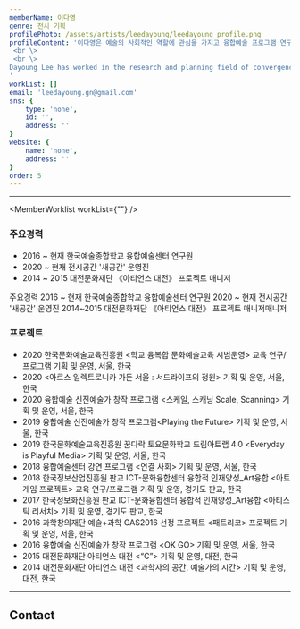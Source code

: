 ```yaml
---
memberName: 이다영
genre: 전시 기획
profilePhoto: /assets/artists/leedayoung/leedayoung_profile.png
profileContent: '이다영은 예술의 사회적인 역할에 관심을 가지고 융합예술 프로그램 연구와 기획 분야에서 활동하고 있다. 2016년부터 현재까지는 한예종 융합예술센터 아트콜라이더랩에서 융합예술 교육 연구, 글로벌 융합예술 교류와 창작 프로그램 기획·운영하고 있다. 예술과 기술의 분야 간 경계에서 새로운 문화를 만들어나가는 일에 관심이 많은데, 특히 2017년도부터는 현재까지 미디어의 상호작용성을 바탕으로 한 &lsquo;Playful Media&rsquo;를 중심으로 한 연구를 진행하고, 이를 &lsquo;크리티컬 플레이어&rsquo;시리즈로 출판하고 있다. 이외에도 융합예술 교육-창작-발표의 연계적 시스템을 기반으로한 신진예술가 창작 프로그램을 담당하여 운영하고 있다.
 <br \>
 <br \>
Dayoung Lee has worked in the research and planning field of convergence art program and planning with an interest in the social role of art. Lee began to work at the Art Collider Lab, Center for Art Convergence, Korea National University of Arts, from 2016 to the present, conducting research on convergence art education and overseas exchange, finally planning and operating creative support programs. She has been interested in creating a new culture at the boundary between art and technology. Since 2017, research of Playful Media based on media interactivity has been conducted and published a &ldquo;Critical Player&rdquo; series. In addition, Lee is taking a role to operate a creative support program based on a system linked to convergence art education-creation-presentation for emerging artists.
'
workList: []
email: 'leedayoung.gn@gmail.com'
sns: {
	type: 'none',
	id: '',
	address: ''
}
website: {
	name: 'none',
	address: ''
}
order: 5
---
```

<MemberProfile picture={profilePhoto} content={profileContent}/>

---
<MemberWorklist workList={""} />

### 주요경력
- 2016 ~ 현재 한국예술종합학교 융합예술센터 연구원
- 2020 ~ 현재 전시공간 '새공간' 운영진
- 2014 ~ 2015 대전문화재단 《아티언스 대전》 프로젝트 매니저

주요경력
2016 ~ 현재 한국예술종합학교 융합예술센터 연구원
2020 ~ 현재 전시공간 '새공간' 운영진
2014~2015 대전문화재단 《아티언스 대전》 프로젝트 매니저매니저

### 프로젝트
- 2020 한국문화예술교육진흥원 <학교 융복합 문화예술교육 시범운영\> 교육 연구/프로그램 기획 및 운영, 서울, 한국
- 2020 <아르스 일렉트로니카 가든 서울 : 서드라이프의 정원\> 기획 및 운영, 서울, 한국
- 2020 융합예술 신진예술가 창작 프로그램 <스케일, 스캐닝 Scale, Scanning\> 기획 및 운영, 서울, 한국
- 2019 융합예술 신진예술가 창작 프로그램<Playing the Future\> 기획 및 운영, 서울, 한국
- 2019 한국문화예술교육진흥원 꿈다락 토요문화학교 드림아트랩 4.0 <Everyday is Playful Media\> 기획 및 운영, 서울, 한국
- 2018 융합예술센터 강연 프로그램 <연결 사회\> 기획 및 운영, 서울, 한국
- 2018 한국정보산업진흥원 판교 ICT-문화융합센터 융합적 인재양성_Art융합 <아트게임 프로젝트\> 교육 연구/프로그램 기획 및 운영, 경기도 판교, 한국
- 2017 한국정보화진흥원 판교 ICT-문화융합센터 융합적 인재양성_Art융합 <아티스틱 리서치\> 기획 및 운영, 경기도 판교, 한국
- 2016 과학창의재단 예술+과학 GAS2016 선정 프로젝트 <패트리코\> 프로젝트 기획 및 운영, 서울, 한국
- 2016 융합예술 신진예술가 창작 프로그램 <OK GO\> 기획 및 운영, 서울, 한국
- 2015 대전문화재단 아티언스 대전 <“C”\> 기획 및 운영, 대전, 한국
- 2014 대전문화재단 아티언스 대전 <과학자의 공간, 예술가의 시간\> 기획 및 운영, 대전, 한국
---
## Contact
<MemberContact email={email} website={website} sns={sns} />


